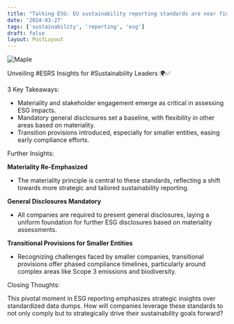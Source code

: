 ```yaml
---
title: "Talking ESG: EU sustainability reporting standards are near final"
date: '2024-03-27'
tags: ['sustainability', 'reporting', 'esg']
draft: false
layout: PostLayout
---
```


<div className="flex justify-center">
<div className="my-1 w-full px-2 xl:my-1 xl:w-1/2 xl:px-2">
    <img src="https://willpolesa.pythonanywhere.com/static/podcast_thumbnails/reccwf0hclcEV6wQwpodcast_thumbnail.png" alt="Maple" className="mx-auto h-58 w-auto" />
</div>
</div>

Unveiling #ESRS Insights for #Sustainability Leaders 🌍✅

3 Key Takeaways:
- Materiality and stakeholder engagement emerge as critical in assessing ESG impacts.
- Mandatory general disclosures set a baseline, with flexibility in other areas based on materiality.
- Transition provisions introduced, especially for smaller entities, easing early compliance efforts.

Further Insights:

**Materiality Re-Emphasized**
- The materiality principle is central to these standards, reflecting a shift towards more strategic and tailored sustainability reporting.

**General Disclosures Mandatory**
- All companies are required to present general disclosures, laying a uniform foundation for further ESG disclosures based on materiality assessments.

**Transitional Provisions for Smaller Entities**
- Recognizing challenges faced by smaller companies, transitional provisions offer phased compliance timelines, particularly around complex areas like Scope 3 emissions and biodiversity.

Closing Thoughts:

This pivotal moment in ESG reporting emphasizes strategic insights over standardized data dumps. How will companies leverage these standards to not only comply but to strategically drive their sustainability goals forward?

